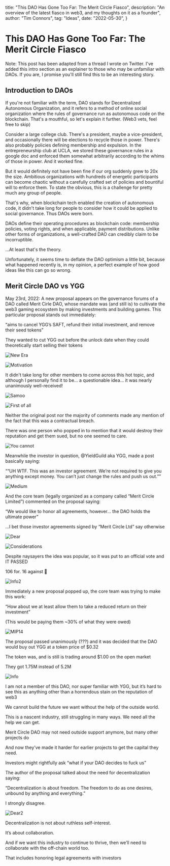   title: "This DAO Has Gone Too Far: The Merit Circle Fiasco",
  description: "An overview of the latest fiasco in web3, and my thoughts on it as a founder",
  author: "Tim Connors",
  tag: "Ideas",
  date: "2022-05-30",
}


# This DAO Has Gone Too Far: The Merit Circle Fiasco

Note: This post has been adapted from a thread I wrote on Twitter. I've added this intro section as an explainer to those who may be unfamiliar with DAOs. If you are, I promise you'll still find this to be an interesting story.

## Introduction to DAOs

If you're not familiar with the term, DAO stands for Decentralized Autonomous Organization, and it refers to a method of online social organization where the rules of governance run as autonomous code on the blockchain. That's a mouthful, so let's explain it further. (Web3 vets, feel free to skip)

Consider a large college club. There's a president, maybe a vice-president, and occasionally there will be elections to recycle those in power. There's also probably policies defining membership and expulsion. In the entrepreneurship club at UCLA, we stored these governance rules in a google doc and enforced them somewhat arbitrarily according to the whims of those in power. And it worked fine.

But it would definitely not have been fine if our org suddenly grew to 20x the size. Ambitious organizations with hundreds of energetic participants can become chaotic without a carefully crafted set of policies and bountiful will to enforce them. To state the obvious, this is a challenge for pretty much any group of people.

That's why, when blockchain tech enabled the creation of autonomous code, it didn't take long for people to consider how it could be applied to social governance. Thus DAOs were born.

DAOs define their operating procedures as blockchain code: membership policies, voting rights, and when applicable, payment distributions. Unlike other forms of organizations, a well-crafted DAO can credibly claim to be incorruptible.

...At least that's the theory.

Unfortunately, it seems time to deflate the DAO optimism a little bit, because what happened recently is, in my opinion, a perfect example of how good ideas like this can go so wrong.

## Merit Circle DAO vs YGG

May 23rd, 2022: A new proposal appears on the governance forums of a DAO called Merit Cirle DAO, whose mandate was (and still is) to cultivate the web3 gaming ecosystem by making investments and building games. This particular proposal stands out immediately:

“aims to cancel YGG’s SAFT, refund their initial investment, and remove their seed tokens”

They wanted to cut YGG out before the unlock date when they could theoretically start selling their tokens

![New Era](/merit-circle/new-era.png)

![Motivation](/merit-circle/motivation.png)

It didn't take long for other members to come across this hot topic, and although I personally find it to be... a questionable idea... it was nearly unanimously well-received!

![Samoo](/merit-circle/samoo.png)

![First of all](/merit-circle/first-of-all.png)

Neither the original post nor the majority of comments made any mention of the fact that this was a contractual breach.

There was one person who popped in to mention that it would destroy their reputation and get them sued, but no one seemed to care.

![You cannot](/merit-circle/you-cannot.png)

Meanwhile the investor in question, @YieldGuild aka YGG, made a post basically saying:

““UH WTF. This was an investor agreement. We’re not required to give you anything except money. You can’t just change the rules and push us out.””

![Medium](/merit-circle/medium.png)

And the core team (legally organized as a company called “Merit Circle Limited”) commented on the proposal saying:

“We would like to honor all agreements, however… the DAO holds the ultimate power”

…I bet those investor agreements signed by “Merit Circle Ltd” say otherwise

![Dear](/merit-circle/dear.png)

![Considerations](/merit-circle/considerations.png)

Despite naysayers the idea was popular, so it was put to an official vote and IT PASSED

106 for. 16 against 🫠

![Info2](/merit-circle/info2.png)

Immediately a new proposal popped up, the core team was trying to make this work:

“How about we at least allow them to take a reduced return on their investment”

(This would be paying them ~30% of what they were owed)

![MIP14](/merit-circle/mip14.png)

The proposal passed unanimously (???) and it was decided that the DAO would buy out YGG at a token price of $0.32

The token was, and is still is trading around $1.00 on the open market

They got 1.75M instead of 5.2M

![Info](/merit-circle/info.png)

I am not a member of this DAO, nor super familiar with YGG, but it’s hard to see this as anything other than a horrendous stain on the reputation of web3

We cannot build the future we want without the help of the outside world.

This is a nascent industry, still struggling in many ways. We need all the help we can get.

Merit Circle DAO may not need outside support anymore, but many other projects do

And now they’ve made it harder for earlier projects to get the capital they need.

Investors might rightfully ask “what if your DAO decides to fuck us”

The author of the proposal talked about the need for decentralization saying:

“Decentralization is about freedom. The freedom to do as one desires, unbound by anything and everything.”

I strongly disagree.

![Dear2](/merit-circle/dear2.png)

Decentralization is not about ruthless self-interest.

It’s about collaboration.

And if we want this industry to continue to thrive, then we’ll need to collaborate with the off-chain world too.

That includes honoring legal agreements with investors
